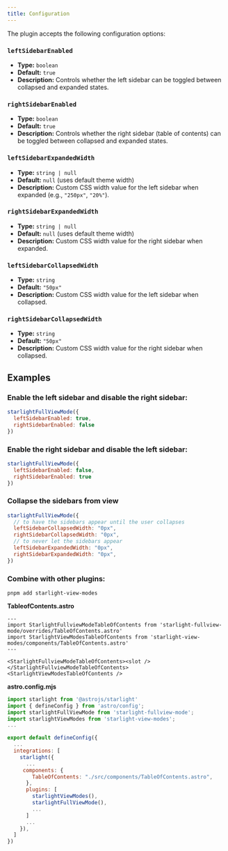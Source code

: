 ```yaml
---
title: Configuration
---
```


The plugin accepts the following configuration options:

### `leftSidebarEnabled`
- **Type:** `boolean`
- **Default:** `true`
- **Description:** Controls whether the left sidebar can be toggled between collapsed and expanded states.

### `rightSidebarEnabled`
- **Type:** `boolean`
- **Default:** `true`
- **Description:** Controls whether the right sidebar (table of contents) can be toggled between collapsed and expanded states.

### `leftSidebarExpandedWidth`
- **Type:** `string | null`
- **Default:** `null` (uses default theme width)
- **Description:** Custom CSS width value for the left sidebar when expanded (e.g., `"250px"`, `"20%"`).

### `rightSidebarExpandedWidth`
- **Type:** `string | null`
- **Default:** `null` (uses default theme width)
- **Description:** Custom CSS width value for the right sidebar when expanded.

### `leftSidebarCollapsedWidth`
- **Type:** `string`
- **Default:** `"50px"`
- **Description:** Custom CSS width value for the left sidebar when collapsed.

### `rightSidebarCollapsedWidth`
- **Type:** `string`
- **Default:** `"50px"`
- **Description:** Custom CSS width value for the right sidebar when collapsed.

## Examples

### Enable the left sidebar and disable the right sidebar:
```js
starlightFullViewMode({
  leftSidebarEnabled: true,
  rightSidebarEnabled: false
})
```

### Enable the right sidebar and disable the left sidebar:
```js
starlightFullViewMode({
  leftSidebarEnabled: false,
  rightSidebarEnabled: true
})
```

### Collapse the sidebars from view
```js
starlightFullViewMode({
  // to have the sidebars appear until the user collapses
  leftSidebarCollapsedWidth: "0px",
  rightSidebarCollapsedWidth: "0px",
  // to never let the sidebars appear
  leftSidebarExpandedWidth: "0px",
  rightSidebarExpandedWidth: "0px",
})

```

### Combine with other plugins:
```
pnpm add starlight-view-modes
```
__TableofContents.astro__
```astro
---
import StarlightFullviewModeTableOfContents from 'starlight-fullview-mode/overrides/TableOfContents.astro'
import StarlightViewModesTableOfContents from 'starlight-view-modes/components/TableOfContents.astro'
---

<StarlightFullviewModeTableOfContents><slot /></StarlightFullviewModeTableOfContents>
<StarlightViewModesTableOfContents />
```
__astro.config.mjs__
```js
import starlight from '@astrojs/starlight'
import { defineConfig } from 'astro/config';
import starlightFullViewMode from 'starlight-fullview-mode';
import starlightViewModes from 'starlight-view-modes';
...

export default defineConfig({
  ...
  integrations: [
    starlight({
      ...
     components: {
        TableOfContents: "./src/components/TableOfContents.astro",
      },
      plugins: [
        starlightViewModes(),
        starlightFullViewMode(),
        ...
      ]
      ...
    }),
  ]
})

```
